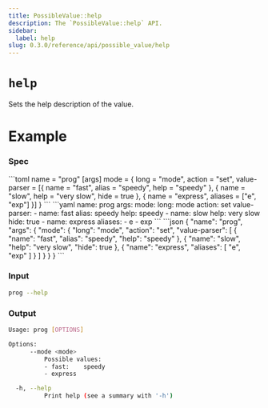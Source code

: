 ```yaml
---
title: PossibleValue::help
description: The `PossibleValue::help` API.
sidebar:
  label: help
slug: 0.3.0/reference/api/possible_value/help
---
```



# `help` <LinkButton href="https://docs.rs/clap/latest/clap/builder/struct.PossibleValue.html#method.help" icon="open-book" variant="minimal" />

<Badge text="since 0.1.0" size="small" />

Sets the help description of the value.

# Example

### Spec

<Tabs syncKey="format">
  <TabItem label="TOML">
    ```toml
    name = "prog"
    [args]
    mode = { long = "mode", action = "set", value-parser = [{ name = "fast", alias = "speedy", help = "speedy" }, { name = "slow", help = "very slow", hide = true }, { name = "express", aliases = ["e", "exp"] }] }
    ```
  </TabItem>

  <TabItem label="YAML">
    ```yaml
    name: prog
    args:
      mode:
        long: mode
        action: set
        value-parser:
        - name: fast
          alias: speedy
          help: speedy
        - name: slow
          help: very slow
          hide: true
        - name: express
          aliases:
          - e
          - exp
    ```
  </TabItem>

  <TabItem label="JSON">
    ```json
    {
      "name": "prog",
      "args": {
        "mode": {
          "long": "mode",
          "action": "set",
          "value-parser": [
            {
              "name": "fast",
              "alias": "speedy",
              "help": "speedy"
            },
            {
              "name": "slow",
              "help": "very slow",
              "hide": true
            },
            {
              "name": "express",
              "aliases": [
                "e",
                "exp"
              ]
            }
          ]
        }
      }
    }
    ```
  </TabItem>
</Tabs>

### Input

```bash
prog --help
```

### Output

```bash
Usage: prog [OPTIONS]

Options:
      --mode <mode>
          Possible values:
          - fast:    speedy
          - express

  -h, --help
          Print help (see a summary with '-h')
```
